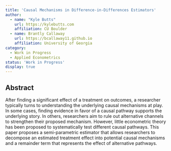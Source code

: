 ```yaml
---
title: 'Causal Mechanisms in Difference-in-Differences Estimators'
author:
  - name: "Kyle Butts"
    url: https://kylebutts.com
    affiliation: CU Boulder
  - name: Brantly Callaway
    url: https://bcallaway11.github.io
    affiliation: University of Georgia
category: 
  - Work in Progress
  - Applied Econometrics
status: 'Work in Progress'
display: true
---
```


## Abstract

After finding a significant effect of a treatment on outcomes, a researcher typically turns to understanding the underlying causal mechanisms at play. In some cases, finding evidence in favor of a causal pathway supports the underlying story. In others, researchers aim to rule out alternative channels to strengthen their proposed mechanism. However, little econometric theory has been proposed to systematically test different causal pathways. This paper proposes a semi-parametric estimator that allows researchers to decompose an estimated treatment effect into potential causal mechanisms and a remainder term that represents the effect of alternative pathways.


